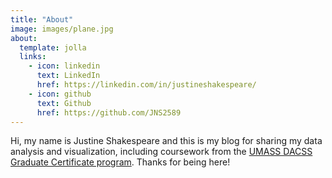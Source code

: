 ```yaml
---
title: "About"
image: images/plane.jpg
about:
  template: jolla
  links:
    - icon: linkedin
      text: LinkedIn
      href: https://linkedin.com/in/justineshakespeare/
    - icon: github
      text: Github
      href: https://github.com/JNS2589
---
```


Hi, my name is Justine Shakespeare and this is my blog for sharing my data analysis and visualization, including coursework from the [UMASS DACSS Graduate Certificate program](https://www.umass.edu/social-sciences/academics/dacss). Thanks for being here!